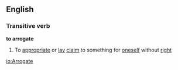 ==English==
===Transitive verb===
'''to arrogate'''
#To [[appropriate]] or [[lay]] [[claim]] to something for [[oneself]] without [[right]]

[[io:Arrogate]]